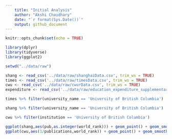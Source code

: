 ---
    title: "Initial Analysis"
    author: "Akshi Chaudhary"
    date: "`r format(Sys.Date())`"
    output: github_document
---

```{r setup, include=FALSE}
knitr::opts_chunk$set(echo = TRUE)
```

```{r}
library(dplyr)
library(tidyverse)
library(ggplot2)
```

```{r}
setwd("../data/raw")
```





```{r, message=FALSE, warning=FALSE}
shang <- read_csv('../data/raw/shanghaiData.csv', trim_ws = TRUE)
times <- read_csv('../data/raw/timesData.csv', trim_ws = TRUE)
cwu <- read_csv('../data/raw/cwurData.csv', trim_ws = TRUE)
expenditure <- read_csv('../data/raw/education_expenditure_supplementary_data.csv', trim_ws = TRUE)
```



```{r}
times %>% filter(university_name == 'University of British Columbia')

```

```{r}
shang %>% filter(university_name == 'University of British Columbia')
```

```{r}
cwu %>% filter(institution == 'University of British Columbia')
```


```{r}


ggplot(shang,aes(pub,as.integer(world_rank))) + geom_point() + geom_smooth(method = lm)
ggplot(cwu,aes(1/publications,world_rank)) + geom_point() + geom_smooth(method = lm)
```

